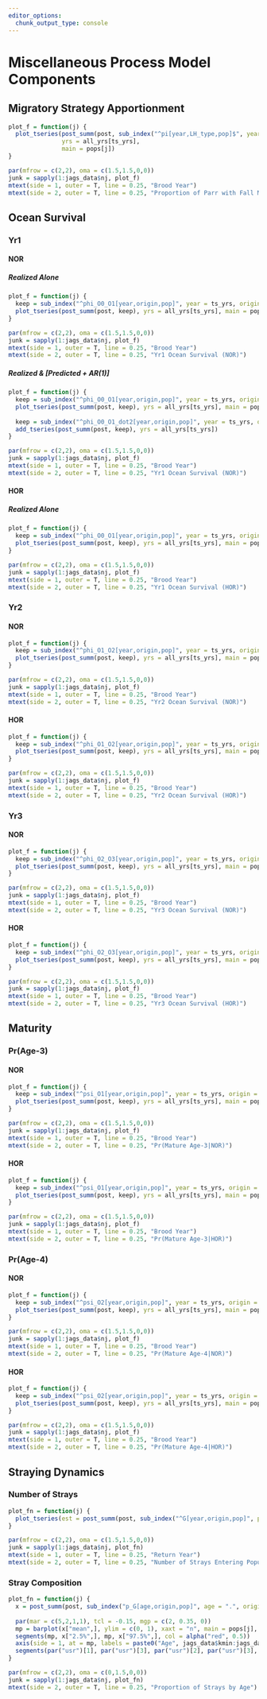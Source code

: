 ```yaml
---
editor_options: 
  chunk_output_type: console
---
```


# Miscellaneous Process Model Components {.tabset .tabset-pills}

## Migratory Strategy Apportionment

```r
plot_f = function(j) {
  plot_tseries(post_summ(post, sub_index("^pi[year,LH_type,pop]$", year = ts_yrs, LH_type = i_fall, pop = j)),
               yrs = all_yrs[ts_yrs],
               main = pops[j])
}

par(mfrow = c(2,2), oma = c(1.5,1.5,0,0))
junk = sapply(1:jags_data$nj, plot_f)
mtext(side = 1, outer = T, line = 0.25, "Brood Year")
mtext(side = 2, outer = T, line = 0.25, "Proportion of Parr with Fall Migration Strategy")
```

## Ocean Survival {.tabset .tabset-pills}

### Yr1 {.tabset .tabset-pills}

#### NOR {.tabset .tabset-pills}

##### Realized Alone

```r
plot_f = function(j) {
  keep = sub_index("^phi_O0_O1[year,origin,pop]", year = ts_yrs, origin = o_nor, pop = j)
  plot_tseries(post_summ(post, keep), yrs = all_yrs[ts_yrs], main = pops[j], ylim = c(0, 0.4))
}

par(mfrow = c(2,2), oma = c(1.5,1.5,0,0))
junk = sapply(1:jags_data$nj, plot_f)
mtext(side = 1, outer = T, line = 0.25, "Brood Year")
mtext(side = 2, outer = T, line = 0.25, "Yr1 Ocean Survival (NOR)")
```

##### Realized & [Predicted + AR(1)]

```r
plot_f = function(j) {
  keep = sub_index("^phi_O0_O1[year,origin,pop]", year = ts_yrs, origin = o_nor, pop = j)
  plot_tseries(post_summ(post, keep), yrs = all_yrs[ts_yrs], main = pops[j], ylim = c(0, 0.4))
  
  keep = sub_index("^phi_O0_O1_dot2[year,origin,pop]", year = ts_yrs, origin = o_nor, pop = j)
  add_tseries(post_summ(post, keep), yrs = all_yrs[ts_yrs])
}

par(mfrow = c(2,2), oma = c(1.5,1.5,0,0))
junk = sapply(1:jags_data$nj, plot_f)
mtext(side = 1, outer = T, line = 0.25, "Brood Year")
mtext(side = 2, outer = T, line = 0.25, "Yr1 Ocean Survival (NOR)")
```

#### HOR {.tabset .tabset-pills}

##### Realized Alone

```r
plot_f = function(j) {
  keep = sub_index("^phi_O0_O1[year,origin,pop]", year = ts_yrs, origin = o_hor, pop = j)
  plot_tseries(post_summ(post, keep), yrs = all_yrs[ts_yrs], main = pops[j], ylim = c(0, 0.4))
}

par(mfrow = c(2,2), oma = c(1.5,1.5,0,0))
junk = sapply(1:jags_data$nj, plot_f)
mtext(side = 1, outer = T, line = 0.25, "Brood Year")
mtext(side = 2, outer = T, line = 0.25, "Yr1 Ocean Survival (HOR)")
```

### Yr2 {.tabset .tabset-pills}

#### NOR

```r
plot_f = function(j) {
  keep = sub_index("^phi_O1_O2[year,origin,pop]", year = ts_yrs, origin = o_nor, pop = j)
  plot_tseries(post_summ(post, keep), yrs = all_yrs[ts_yrs], main = pops[j], ylim = c(0, 1))
}

par(mfrow = c(2,2), oma = c(1.5,1.5,0,0))
junk = sapply(1:jags_data$nj, plot_f)
mtext(side = 1, outer = T, line = 0.25, "Brood Year")
mtext(side = 2, outer = T, line = 0.25, "Yr2 Ocean Survival (NOR)")
```

#### HOR

```r
plot_f = function(j) {
  keep = sub_index("^phi_O1_O2[year,origin,pop]", year = ts_yrs, origin = o_hor, pop = j)
  plot_tseries(post_summ(post, keep), yrs = all_yrs[ts_yrs], main = pops[j], ylim = c(0, 1))
}

par(mfrow = c(2,2), oma = c(1.5,1.5,0,0))
junk = sapply(1:jags_data$nj, plot_f)
mtext(side = 1, outer = T, line = 0.25, "Brood Year")
mtext(side = 2, outer = T, line = 0.25, "Yr2 Ocean Survival (HOR)")
```

### Yr3 {.tabset .tabset-pills}

#### NOR

```r
plot_f = function(j) {
  keep = sub_index("^phi_O2_O3[year,origin,pop]", year = ts_yrs, origin = o_nor, pop = j)
  plot_tseries(post_summ(post, keep), yrs = all_yrs[ts_yrs], main = pops[j], ylim = c(0, 1))
}

par(mfrow = c(2,2), oma = c(1.5,1.5,0,0))
junk = sapply(1:jags_data$nj, plot_f)
mtext(side = 1, outer = T, line = 0.25, "Brood Year")
mtext(side = 2, outer = T, line = 0.25, "Yr3 Ocean Survival (NOR)")
```

#### HOR

```r
plot_f = function(j) {
  keep = sub_index("^phi_O2_O3[year,origin,pop]", year = ts_yrs, origin = o_hor, pop = j)
  plot_tseries(post_summ(post, keep), yrs = all_yrs[ts_yrs], main = pops[j], ylim = c(0, 1))
}

par(mfrow = c(2,2), oma = c(1.5,1.5,0,0))
junk = sapply(1:jags_data$nj, plot_f)
mtext(side = 1, outer = T, line = 0.25, "Brood Year")
mtext(side = 2, outer = T, line = 0.25, "Yr3 Ocean Survival (HOR)")
```

## Maturity {.tabset .tabset-pills}

### Pr(Age-3) {.tabset .tabset-pills}

#### NOR

```r
plot_f = function(j) {
  keep = sub_index("^psi_O1[year,origin,pop]", year = ts_yrs, origin = o_nor, pop = j)
  plot_tseries(post_summ(post, keep), yrs = all_yrs[ts_yrs], main = pops[j], ylim = c(0, 0.4))
}

par(mfrow = c(2,2), oma = c(1.5,1.5,0,0))
junk = sapply(1:jags_data$nj, plot_f)
mtext(side = 1, outer = T, line = 0.25, "Brood Year")
mtext(side = 2, outer = T, line = 0.25, "Pr(Mature Age-3|NOR)")
```

#### HOR

```r
plot_f = function(j) {
  keep = sub_index("^psi_O1[year,origin,pop]", year = ts_yrs, origin = o_hor, pop = j)
  plot_tseries(post_summ(post, keep), yrs = all_yrs[ts_yrs], main = pops[j], ylim = c(0, 0.4))
}

par(mfrow = c(2,2), oma = c(1.5,1.5,0,0))
junk = sapply(1:jags_data$nj, plot_f)
mtext(side = 1, outer = T, line = 0.25, "Brood Year")
mtext(side = 2, outer = T, line = 0.25, "Pr(Mature Age-3|HOR)")
```

### Pr(Age-4) {.tabset .tabset-pills}

#### NOR

```r
plot_f = function(j) {
  keep = sub_index("^psi_O2[year,origin,pop]", year = ts_yrs, origin = o_nor, pop = j)
  plot_tseries(post_summ(post, keep), yrs = all_yrs[ts_yrs], main = pops[j], ylim = c(0, 1))
}

par(mfrow = c(2,2), oma = c(1.5,1.5,0,0))
junk = sapply(1:jags_data$nj, plot_f)
mtext(side = 1, outer = T, line = 0.25, "Brood Year")
mtext(side = 2, outer = T, line = 0.25, "Pr(Mature Age-4|NOR)")
```

#### HOR

```r
plot_f = function(j) {
  keep = sub_index("^psi_O2[year,origin,pop]", year = ts_yrs, origin = o_hor, pop = j)
  plot_tseries(post_summ(post, keep), yrs = all_yrs[ts_yrs], main = pops[j], ylim = c(0, 1))
}

par(mfrow = c(2,2), oma = c(1.5,1.5,0,0))
junk = sapply(1:jags_data$nj, plot_f)
mtext(side = 1, outer = T, line = 0.25, "Brood Year")
mtext(side = 2, outer = T, line = 0.25, "Pr(Mature Age-4|HOR)")
```

## Straying Dynamics {.tabset .tabset-pills}

### Number of Strays

```r
plot_fn = function(j) {
  plot_tseries(est = post_summ(post, sub_index("^G[year,origin,pop]", pop = j, year = ts_yrs, origin = o_hor)), yrs = all_yrs[ts_yrs], main = pops[j])
}

par(mfrow = c(2,2), oma = c(1.5,1.5,0,0))
junk = sapply(1:jags_data$nj, plot_fn)
mtext(side = 1, outer = T, line = 0.25, "Return Year")
mtext(side = 2, outer = T, line = 0.25, "Number of Strays Entering Population")
```

### Stray Composition

```r
plot_fn = function(j) {
  x = post_summ(post, sub_index("p_G[age,origin,pop]", age = ".", origin = o_hor, pop = j))
  
  par(mar = c(5,2,1,1), tcl = -0.15, mgp = c(2, 0.35, 0))
  mp = barplot(x["mean",], ylim = c(0, 1), xaxt = "n", main = pops[j], col = alpha("salmon", 0.5), border = alpha("red", 0.5))
  segments(mp, x["2.5%",], mp, x["97.5%",], col = alpha("red", 0.5))
  axis(side = 1, at = mp, labels = paste0("Age", jags_data$kmin:jags_data$kmax), las = 2)
  segments(par("usr")[1], par("usr")[3], par("usr")[2], par("usr")[3], xpd = TRUE)
}

par(mfrow = c(2,2), oma = c(0,1.5,0,0))
junk = sapply(1:jags_data$nj, plot_fn)
mtext(side = 2, outer = T, line = 0.25, "Proportion of Strays by Age")
```
